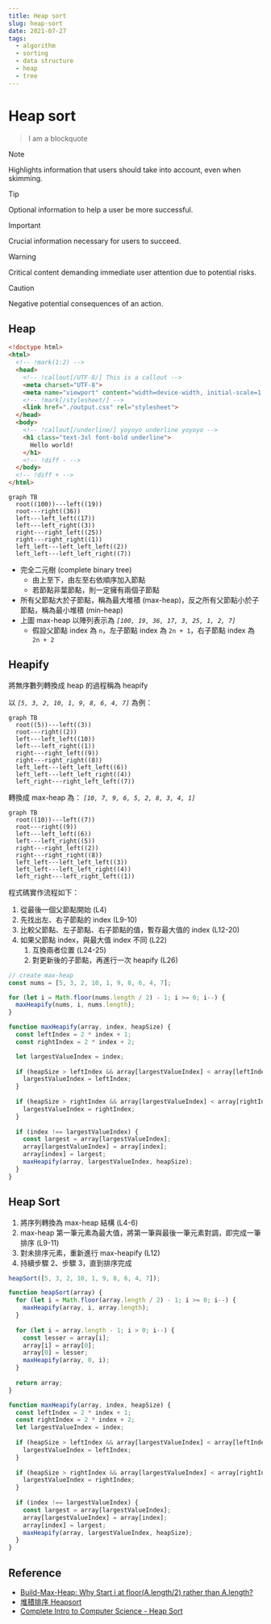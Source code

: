 ```yaml
---
title: Heap sort
slug: heap-sort
date: 2021-07-27
tags:
  - algorithm
  - sorting
  - data structure
  - heap
  - tree
---
```


# Heap sort

>I am a blockquote

> [!NOTE]
> Highlights information that users should take into account, even when skimming.

> [!TIP]
> Optional information to help a user be more successful.

> [!IMPORTANT]
> Crucial information necessary for users to succeed.

> [!WARNING]
> Critical content demanding immediate user attention due to potential risks.

> [!CAUTION]
> Negative potential consequences of an action.


## Heap

```html filename="index.html" lineNumbers
<!doctype html>
<html>
  <!-- !mark(1:2) -->
  <head>
    <!-- !callout[/UTF-8/] This is a callout -->
    <meta charset="UTF-8">
    <meta name="viewport" content="width=device-width, initial-scale=1.0">
    <!-- !mark[/stylesheet/] -->
    <link href="./output.css" rel="stylesheet">
  </head>
  <body>
    <!-- !callout[/underline/] yoyoyo underline yoyoyo -->
    <h1 class="text-3xl font-bold underline">
      Hello world!
    </h1>
    <!-- !diff - -->
  </body>
  <!-- !diff + -->
</html>
```

```mermaid
graph TB
  root((100))---left((19))
  root---right((36))
  left---left_left((17))
  left---left_right((3))
  right---right_left((25))
  right---right_right((1))
  left_left---left_left_left((2))
  left_left---left_left_right((7))
```

- 完全二元樹 (complete binary tree)
  - 由上至下，由左至右依順序加入節點
  - 若節點非葉節點，則一定擁有兩個子節點
- 所有父節點大於子節點，稱為最大堆積 (max-heap)，反之所有父節點小於子節點，稱為最小堆積 (min-heap)
- 上圖 max-heap 以陣列表示為 _`[100, 19, 36, 17, 3, 25, 1, 2, 7]`_
  - 假設父節點 index 為 `n`，左子節點 index 為 `2n + 1`，右子節點 index 為 `2n + 2` 

## Heapify

將無序數列轉換成 heap 的過程稱為 heapify

以 _`[5, 3, 2, 10, 1, 9, 8, 6, 4, 7]`_ 為例：

```mermaid
graph TB
  root((5))---left((3))
  root---right((2))
  left---left_left((10))
  left---left_right((1))
  right---right_left((9))
  right---right_right((8))
  left_left---left_left_left((6))
  left_left---left_left_right((4))
  left_right---right_left_left((7))
```

轉換成 max-heap 為： _`[10, 7, 9, 6, 5, 2, 8, 3, 4, 1]`_

```mermaid
graph TB
  root((10))---left((7))
  root---right((9))
  left---left_left((6))
  left---left_right((5))
  right---right_left((2))
  right---right_right((8))
  left_left---left_left_left((3))
  left_left---left_left_right((4))
  left_right---left_right_left((1))
```

程式碼實作流程如下：

1. 從最後一個父節點開始 (L4)
1. 先找出左、右子節點的 index (L9-10)
1. 比較父節點、左子節點、右子節點的值，暫存最大值的 index (L12-20)
1. 如果父節點 index，與最大值 index 不同 (L22)
    1. 互換兩者位置 (L24-25)
    1. 對更新後的子節點，再進行一次 heapify (L26)

```js
// create max-heap
const nums = [5, 3, 2, 10, 1, 9, 8, 6, 4, 7];

for (let i = Math.floor(nums.length / 2) - 1; i >= 0; i--) {
  maxHeapify(nums, i, nums.length);
}

function maxHeapify(array, index, heapSize) {
  const leftIndex = 2 * index + 1;
  const rightIndex = 2 * index + 2;

  let largestValueIndex = index;
  
  if (heapSize > leftIndex && array[largestValueIndex] < array[leftIndex]) {
    largestValueIndex = leftIndex;
  }
  
  if (heapSize > rightIndex && array[largestValueIndex] < array[rightIndex]) {
    largestValueIndex = rightIndex;
  }
  
  if (index !== largestValueIndex) {
    const largest = array[largestValueIndex];
    array[largestValueIndex] = array[index];
    array[index] = largest;
    maxHeapify(array, largestValueIndex, heapSize);
  }
}
```

## Heap Sort

1. 將序列轉換為 max-heap 結構 (L4-6)
1. max-heap 第一筆元素為最大值，將第一筆與最後一筆元素對調，即完成一筆排序 (L9-11)
1. 對未排序元素，重新進行 max-heapify (L12)
1. 持續步驟 2、步驟 3，直到排序完成

```js
heapSort([5, 3, 2, 10, 1, 9, 8, 6, 4, 7]);

function heapSort(array) {
  for (let i = Math.floor(array.length / 2) - 1; i >= 0; i--) {
    maxHeapify(array, i, array.length);
  }
  
  for (let i = array.length - 1; i > 0; i--) {
    const lesser = array[i];
    array[i] = array[0];
    array[0] = lesser;
    maxHeapify(array, 0, i);
  }
  
  return array;
}

function maxHeapify(array, index, heapSize) {
  const leftIndex = 2 * index + 1;
  const rightIndex = 2 * index + 2;
  let largestValueIndex = index;
  
  if (heapSize > leftIndex && array[largestValueIndex] < array[leftIndex]) {
    largestValueIndex = leftIndex;
  }
  
  if (heapSize > rightIndex && array[largestValueIndex] < array[rightIndex]) {
    largestValueIndex = rightIndex;
  }
  
  if (index !== largestValueIndex) {
    const largest = array[largestValueIndex];
    array[largestValueIndex] = array[index];
    array[index] = largest;
    maxHeapify(array, largestValueIndex, heapSize);
  }
}
```

## Reference

- [Build-Max-Heap: Why Start i at floor(A.length/2) rather than A.length?](https://cs.stackexchange.com/questions/71786/build-max-heap-why-start-i-at-floora-length-2-rather-than-a-length)
- [堆積排序 Heapsort](https://rust-algo.club/sorting/heapsort/)
- [Complete Intro to Computer Science - Heap Sort](https://btholt.github.io/complete-intro-to-computer-science/heap-sort)
